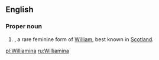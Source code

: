 ==English==

===Proper noun===
{{en-proper noun}}

# {{given name|female|from=Germanic languages}}, a rare feminine form of [[William]], best known in [[Scotland]].

[[pl:Williamina]]
[[ru:Williamina]]